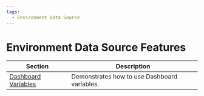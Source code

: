 ```yaml
---
tags:
  - Environment Data Source
---
```


# Environment Data Source Features

| Section                             | Description                                  |
| ----------------------------------- | -------------------------------------------- |
| [Dashboard Variables](../variables) | Demonstrates how to use Dashboard variables. |

